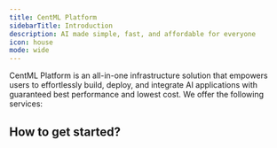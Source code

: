 ```yaml
---
title: CentML Platform
sidebarTitle: Introduction
description: AI made simple, fast, and affordable for everyone
icon: house
mode: wide
---
```



CentML Platform is an all-in-one infrastructure solution that empowers users to effortlessly build, deploy, and integrate AI applications with guaranteed best performance and lowest cost. We offer the following services:

<CardGroup cols={2}>
  <HeroCard
    img="https://raw.githubusercontent.com/CentML/platform_docs/refs/heads/main/images/serverless.jpg"
    title="Serverless endpoints"
    description="Easy to integrate serverless LLM endpoints with pay-per-token pricing"
    href="/quickstart"
  />
  <HeroCard
    img="https://raw.githubusercontent.com/CentML/platform_docs/refs/heads/main/images/genai.jpg"
    title="Turnkey GenAI deployments"
    description="Access our application catalog featuring pre-packaged pipelines for common GenAI applications"
    href="/quickstart"
  />
  <HeroCard
    img="https://raw.githubusercontent.com/CentML/platform_docs/refs/heads/main/images/any_model.jpg"
    title="Deploy any model"
    description="Deploy any model, any hardware with guaranteed reliability and scalability"
    href="/quickstart"
  />
  <HeroCard
    img="https://raw.githubusercontent.com/CentML/platform_docs/refs/heads/main/images/anywhere.jpg"
    title="Deploy anywhere"
    description="Deploy on your own cloud, on-premises, or on CentML-managed infrastructure."
    href="/quickstart"
  />
</CardGroup>

## How to get started?

<Banner />
